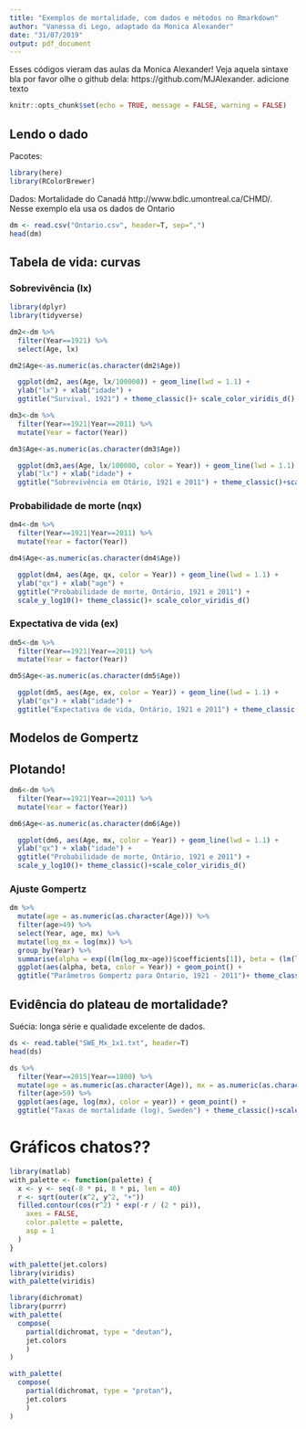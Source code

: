 ```yaml
---
title: "Exemplos de mortalidade, com dados e métodos no Rmarkdown"
author: "Vanessa di Lego, adaptado da Monica Alexander"
date: "31/07/2019"
output: pdf_document
---
```


Esses códigos vieram das aulas da Monica Alexander! Veja aquela sintaxe bla por favor olhe o github dela: https://github.com/MJAlexander. adicione texto

```r
knitr::opts_chunk$set(echo = TRUE, message = FALSE, warning = FALSE)
```

## Lendo o dado 

Pacotes:
```r
library(here)
library(RColorBrewer)

```

Dados: Mortalidade do Canadá http://www.bdlc.umontreal.ca/CHMD/. Nesse exemplo ela usa os dados de Ontario

```r
dm <- read.csv("Ontario.csv", header=T, sep=",")
head(dm)
```

## Tabela de vida: curvas

### Sobrevivência (lx)

```r
library(dplyr)
library(tidyverse)

dm2<-dm %>% 
  filter(Year==1921) %>% 
  select(Age, lx)

dm2$Age<-as.numeric(as.character(dm2$Age))

  ggplot(dm2, aes(Age, lx/100000)) + geom_line(lwd = 1.1) + 
  ylab("lx") + xlab("idade") + 
  ggtitle("Survival, 1921") + theme_classic()+ scale_color_viridis_d()

```

```r
dm3<-dm %>% 
  filter(Year==1921|Year==2011) %>% 
  mutate(Year = factor(Year)) 

dm3$Age<-as.numeric(as.character(dm3$Age))

  ggplot(dm3,aes(Age, lx/100000, color = Year)) + geom_line(lwd = 1.1) + 
  ylab("lx") + xlab("idade") + 
  ggtitle("Sobrevivência em Otário, 1921 e 2011") + theme_classic()+scale_color_viridis_d()
```
### Probabilidade de morte (nqx)

```r
dm4<-dm %>% 
  filter(Year==1921|Year==2011) %>% 
  mutate(Year = factor(Year)) 

dm4$Age<-as.numeric(as.character(dm4$Age))

  ggplot(dm4, aes(Age, qx, color = Year)) + geom_line(lwd = 1.1) + 
  ylab("qx") + xlab("age") + 
  ggtitle("Probabilidade de morte, Ontário, 1921 e 2011") + 
  scale_y_log10()+ theme_classic()+ scale_color_viridis_d()

```
### Expectativa de vida (ex)
```r
dm5<-dm %>% 
  filter(Year==1921|Year==2011) %>% 
  mutate(Year = factor(Year)) 

dm5$Age<-as.numeric(as.character(dm5$Age))

  ggplot(dm5, aes(Age, ex, color = Year)) + geom_line(lwd = 1.1) + 
  ylab("qx") + xlab("idade") + 
  ggtitle("Expectativa de vida, Ontário, 1921 e 2011") + theme_classic()+scale_color_viridis_d()

```

## Modelos de Gompertz 

## Plotando!

```r
dm6<-dm %>% 
  filter(Year==1921|Year==2011) %>% 
  mutate(Year = factor(Year)) 

dm6$Age<-as.numeric(as.character(dm6$Age))

  ggplot(dm6, aes(Age, mx, color = Year)) + geom_line(lwd = 1.1) + 
  ylab("qx") + xlab("idade") + 
  ggtitle("Probabilidade de morte, Ontário, 1921 e 2011") + 
  scale_y_log10()+ theme_classic()+scale_color_viridis_d()

```

### Ajuste Gompertz

```r
dm %>% 
  mutate(age = as.numeric(as.character(Age))) %>% 
  filter(age>49) %>% 
  select(Year, age, mx) %>% 
  mutate(log_mx = log(mx)) %>% 
  group_by(Year) %>% 
  summarise(alpha = exp((lm(log_mx~age))$coefficients[1]), beta = (lm(log_mx~age))$coefficients[2]) %>% 
  ggplot(aes(alpha, beta, color = Year)) + geom_point() +
  ggtitle("Parâmetros Gompertz para Ontario, 1921 - 2011")+ theme_classic()+scale_color_viridis_c()

```

## Evidência do plateau de mortalidade?

Suécia: longa série e qualidade excelente de dados.  

```r
ds <- read.table("SWE_Mx_1x1.txt", header=T)
head(ds)
```

```r
ds %>% 
  filter(Year==2015|Year==1800) %>% 
  mutate(age = as.numeric(as.character(Age)), mx = as.numeric(as.character(Total)), year = as.factor(Year)) %>% 
  filter(age>59) %>% 
  ggplot(aes(age, log(mx), color = year)) + geom_point() + 
  ggtitle("Taxas de mortalidade (log), Sweden") + theme_classic()+scale_color_viridis_d()

```

# Gráficos chatos??

```r
library(matlab)
with_palette <- function(palette) {
  x <- y <- seq(-8 * pi, 8 * pi, len = 40)
  r <- sqrt(outer(x^2, y^2, "+"))
  filled.contour(cos(r^2) * exp(-r / (2 * pi)),
    axes = FALSE,
    color.palette = palette,
    asp = 1
  )
}

with_palette(jet.colors)
library(viridis)
with_palette(viridis)


```


```r
library(dichromat)
library(purrr)
with_palette(
  compose(
    partial(dichromat, type = "deutan"),
    jet.colors
    )
)

with_palette(
  compose(
    partial(dichromat, type = "protan"),
    jet.colors
    )
)
```

